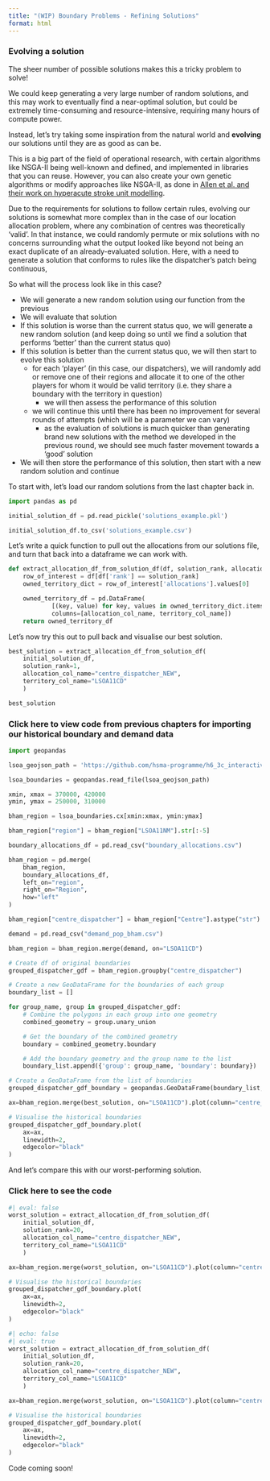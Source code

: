 ```yaml
---
title: "(WIP) Boundary Problems - Refining Solutions"
format: html
---
```



### Evolving a solution

The sheer number of possible solutions makes this a tricky problem to solve!

We could keep generating a very large number of random solutions, and this may work to eventually find a near-optimal solution, but could be extremely time-consuming and resource-intensive, requiring many hours of compute power.

Instead, let's try taking some inspiration from the natural world and **evolving** our solutions until they are as good as can be.

:::{.callout-tip}
This is a big part of the field of operational research, with certain algorithms like NSGA-II being well-known and defined, and implemented in libraries that you can reuse. However, you can also create your own genetic algorithms or modify approaches like NSGA-II, as done in [Allen et al. and their work on hyperacute stroke unit modelling](https://github.com/MichaelAllen1966/stroke_unit_location/blob/master/bmj_open_paper/bmj_open_stroke_unit_location_paper_supplementary_material-1.pdf).
:::

:::{.callout-note}
Due to the requirements for solutions to follow certain rules, evolving our solutions is somewhat more complex than in the case of our location allocation problem, where any combination of centres was theoretically 'valid'. In that instance, we could randomly permute or mix solutions with no concerns surrounding what the output looked like beyond not being an exact duplicate of an already-evaluated solution. Here, with a need to generate a solution that conforms to rules like the dispatcher's patch being continuous,
:::

So what will the process look like in this case?

- We will generate a new random solution using our function from the previous
- We will evaluate that solution
- If this solution is worse than the current status quo, we will generate a new random solution (and keep doing so until we find a solution that performs 'better' than the current status quo)
- If this solution is better than the current status quo, we will then start to evolve this solution
    - for each 'player' (in this case, our dispatchers), we will randomly add or remove one of their regions and allocate it to one of the other players for whom it would be valid territory (i.e. they share a boundary with the territory in question)
        - we will then assess the performance of this solution
    - we will continue this until there has been no improvement for several rounds of attempts (which will be a parameter we can vary)
        - as the evaluation of solutions is much quicker than generating brand new solutions with the method we developed in the previous round, we should see much faster movement towards a 'good' solution
- We will then store the performance of this solution, then start with a new random solution and continue


To start with, let's load our random solutions from the last chapter back in.

```python
import pandas as pd

initial_solution_df = pd.read_pickle('solutions_example.pkl')

initial_solution_df.to_csv('solutions_example.csv')
```

Let's write a quick function to pull out the allocations from our solutions file, and turn that back into a dataframe we can work with.

```python
def extract_allocation_df_from_solution_df(df, solution_rank, allocation_col_name, territory_col_name):
    row_of_interest = df[df['rank'] == solution_rank]
    owned_territory_dict = row_of_interest['allocations'].values[0]

    owned_territory_df = pd.DataFrame(
            [(key, value) for key, values in owned_territory_dict.items() for value in values],
            columns=[allocation_col_name, territory_col_name])
    return owned_territory_df
```

Let's now try this out to pull back and visualise our best solution.

```python
best_solution = extract_allocation_df_from_solution_df(
    initial_solution_df,
    solution_rank=1,
    allocation_col_name="centre_dispatcher_NEW",
    territory_col_name="LSOA11CD"
    )

best_solution
```

:::{.callout-note collapse="true"}
### Click here to view code from previous chapters for importing our historical boundary and demand data

```python
import geopandas

lsoa_geojson_path = 'https://github.com/hsma-programme/h6_3c_interactive_plots_travel/raw/main/h6_3c_interactive_plots_travel/example_code/LSOA_2011_Boundaries_Super_Generalised_Clipped_BSC_EW_V4.geojson'

lsoa_boundaries = geopandas.read_file(lsoa_geojson_path)

xmin, xmax = 370000, 420000
ymin, ymax = 250000, 310000

bham_region = lsoa_boundaries.cx[xmin:xmax, ymin:ymax]

bham_region["region"] = bham_region["LSOA11NM"].str[:-5]

boundary_allocations_df = pd.read_csv("boundary_allocations.csv")

bham_region = pd.merge(
    bham_region,
    boundary_allocations_df,
    left_on="region",
    right_on="Region",
    how="left"
)

bham_region["centre_dispatcher"] = bham_region["Centre"].astype("str") + '-' + bham_region["Dispatcher"].astype("str")

demand = pd.read_csv("demand_pop_bham.csv")

bham_region = bham_region.merge(demand, on="LSOA11CD")

# Create df of original boundaries
grouped_dispatcher_gdf = bham_region.groupby("centre_dispatcher")

# Create a new GeoDataFrame for the boundaries of each group
boundary_list = []

for group_name, group in grouped_dispatcher_gdf:
    # Combine the polygons in each group into one geometry
    combined_geometry = group.unary_union

    # Get the boundary of the combined geometry
    boundary = combined_geometry.boundary

    # Add the boundary geometry and the group name to the list
    boundary_list.append({'group': group_name, 'boundary': boundary})

# Create a GeoDataFrame from the list of boundaries
grouped_dispatcher_gdf_boundary = geopandas.GeoDataFrame(boundary_list, geometry='boundary', crs=bham_region.crs)

```
:::

```python
ax=bham_region.merge(best_solution, on="LSOA11CD").plot(column="centre_dispatcher_NEW")

# Visualise the historical boundaries
grouped_dispatcher_gdf_boundary.plot(
    ax=ax,
    linewidth=2,
    edgecolor="black"
)
```

And let's compare this with our worst-performing solution.

:::{.callout-tip collapse="true"}
### Click here to see the code
```python
#| eval: false
worst_solution = extract_allocation_df_from_solution_df(
    initial_solution_df,
    solution_rank=20,
    allocation_col_name="centre_dispatcher_NEW",
    territory_col_name="LSOA11CD"
    )

ax=bham_region.merge(worst_solution, on="LSOA11CD").plot(column="centre_dispatcher_NEW")

# Visualise the historical boundaries
grouped_dispatcher_gdf_boundary.plot(
    ax=ax,
    linewidth=2,
    edgecolor="black"
)
```
:::

```python
#| echo: false
#| eval: true
worst_solution = extract_allocation_df_from_solution_df(
    initial_solution_df,
    solution_rank=20,
    allocation_col_name="centre_dispatcher_NEW",
    territory_col_name="LSOA11CD"
    )

ax=bham_region.merge(worst_solution, on="LSOA11CD").plot(column="centre_dispatcher_NEW")

# Visualise the historical boundaries
grouped_dispatcher_gdf_boundary.plot(
    ax=ax,
    linewidth=2,
    edgecolor="black"
)
```

:::{.callout-tip}
Code coming soon!
:::
